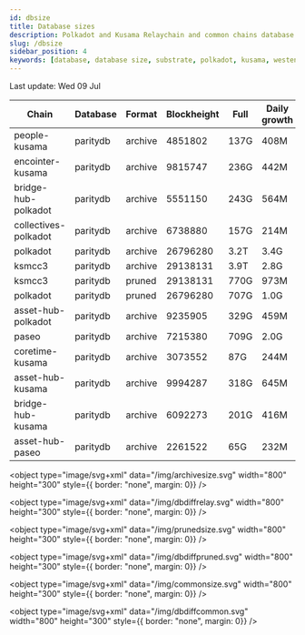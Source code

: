 ```yaml
---
id: dbsize
title: Database sizes
description: Polkadot and Kusama Relaychain and common chains database sizes
slug: /dbsize
sidebar_position: 4
keywords: [database, database size, substrate, polkadot, kusama, westend]
---
```



Last update: Wed 09 Jul

| Chain    | Database   | Format | Blockheight | Full         | Daily growth |
| ------------------------| ----------- | -------- | ------- | ---------- | ----- | 
| people-kusama | paritydb | archive | 4851802 | 137G | 408M |
| encointer-kusama | paritydb | archive | 9815747 | 236G | 442M |
| bridge-hub-polkadot | paritydb | archive | 5551150 | 243G | 564M |
| collectives-polkadot | paritydb | archive | 6738880 | 157G | 214M |
| polkadot | paritydb | archive | 26796280 | 3.2T | 3.4G |
| ksmcc3 | paritydb | archive | 29138131 | 3.9T | 2.8G |
| ksmcc3 | paritydb | pruned | 29138131 | 770G | 973M |
| polkadot | paritydb | pruned | 26796280 | 707G | 1.0G |
| asset-hub-polkadot | paritydb | archive | 9235905 | 329G | 459M |
| paseo | paritydb | archive | 7215380 | 709G | 2.0G |
| coretime-kusama | paritydb | archive | 3073552 | 87G | 244M |
| asset-hub-kusama | paritydb | archive | 9994287 | 318G | 645M |
| bridge-hub-kusama | paritydb | archive | 6092273 | 201G | 416M |
| asset-hub-paseo | paritydb | archive | 2261522 | 65G | 232M |
<object type="image/svg+xml" data="/img/archivesize.svg" width="800" height="300" style={{ border: "none", margin: 0}} />

<object type="image/svg+xml" data="/img/dbdiffrelay.svg" width="800" height="300" style={{ border: "none", margin: 0}} />

<object type="image/svg+xml" data="/img/prunedsize.svg" width="800" height="300" style={{ border: "none", margin: 0}} />

<object type="image/svg+xml" data="/img/dbdiffpruned.svg" width="800" height="300" style={{ border: "none", margin: 0}} />

<object type="image/svg+xml" data="/img/commonsize.svg" width="800" height="300" style={{ border: "none", margin: 0}} />

<object type="image/svg+xml" data="/img/dbdiffcommon.svg" width="800" height="300" style={{ border: "none", margin: 0}} />
